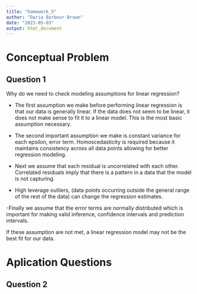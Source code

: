 ```yaml
---
title: "homework_5"
author: "Daria Barbour-Brown"
date: "2023-05-03"
output: html_document
---
```


# Conceptual Problem

## Question 1

Why do we need to check modeling assumptions for linear regression?

-   The first assumption we make before performing linear regression is that our data is generally linear. If the data does not seem to be linear, it does not make sense to fit it to a linear model. This is the most basic assumption necessary.

-   The second important assumption we make is constant variance for each epsilon, error term. Homoscedasticity is required because it maintains consistency across all data points allowing for better regression modeling.

-   Next we assume that each residual is uncorrelated with each other. Correlated residuals imply that there is a pattern in a data that the model is not capturing.

-   High leverage outliers, (data points occurring outside the general range of the rest of the data) can change the regression estimates.

-Finally we assume that the error terms are normally distributed which is important for making valid inference, confidence intervals and prediction intervals.

If these assumption are not met, a linear regression model may not be the best fit for our data.

# Aplication Questions

## Question 2
